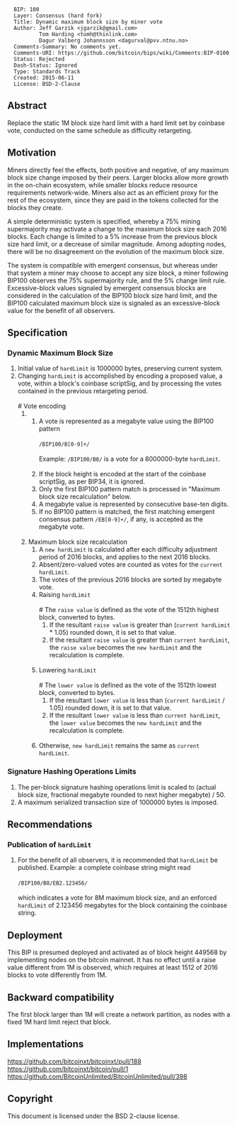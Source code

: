<pre>
  BIP: 100
  Layer: Consensus (hard fork)
  Title: Dynamic maximum block size by miner vote
  Author: Jeff Garzik <jgarzik@gmail.com>
          Tom Harding <tomh@thinlink.com>
          Dagur Valberg Johannsson <dagurval@pvv.ntnu.no>
  Comments-Summary: No comments yet.
  Comments-URI: https://github.com/bitcoin/bips/wiki/Comments:BIP-0100
  Status: Rejected
  Dash-Status: Ignored
  Type: Standards Track
  Created: 2015-06-11
  License: BSD-2-Clause
</pre>

==Abstract==

Replace the static 1M block size hard limit with a hard limit set by coinbase vote, conducted on the same schedule as difficulty retargeting.

==Motivation==

Miners directly feel the effects, both positive and negative, of any maximum block size change imposed by their peers.  Larger blocks allow more growth in the on-chain ecosystem, while smaller blocks reduce resource requirements network-wide.  Miners also act as an efficient proxy for the rest of the ecosystem, since they are paid in the tokens collected for the blocks they create.

A simple deterministic system is specified, whereby a 75% mining supermajority may activate a change to the maximum block size each 2016 blocks.  Each change is limited to a 5% increase from the previous block size hard limit, or a decrease of similar magnitude.  Among adopting nodes, there will be no disagreement on the evolution of the maximum block size.

The system is compatible with emergent consensus, but whereas under that system a miner may choose to accept any size block, a miner following BIP100 observes the 75% supermajority rule, and the 5% change limit rule.  Excessive-block values signaled by emergent consensus blocks are considered in the calculation of the BIP100 block size hard limit, and the BIP100 calculated maximum block size is signaled as an excessive-block value for the benefit of all observers.

==Specification==

===Dynamic Maximum Block Size===
# Initial value of <code>hardLimit</code> is 1000000 bytes, preserving current system.
# Changing <code>hardLimit</code> is accomplished by encoding a proposed value, a vote, within a block's coinbase scriptSig, and by processing the votes contained in the previous retargeting period.<br /><br />
## Vote encoding
### A vote is represented as a megabyte value using the BIP100 pattern<br /><br /><code>/BIP100/B[0-9]+/</code><br /><br />Example: <code>/BIP100/B8/</code> is a vote for a 8000000-byte <code>hardLimit</code>.<br /><br />
### If the block height is encoded at the start of the coinbase scriptSig, as per BIP34, it is ignored.
### Only the first BIP100 pattern match is processed in "Maximum block size recalculation" below.
### A megabyte value is represented by consecutive base-ten digits.
### If no BIP100 pattern is matched, the first matching emergent consensus pattern <code>/EB[0-9]+/</code>, if any, is accepted as the megabyte vote.<br /><br />
## Maximum block size recalculation
### A <code>new hardLimit</code> is calculated after each difficulty adjustment period of 2016 blocks, and applies to the next 2016 blocks.
### Absent/zero-valued votes are counted as votes for the <code>current hardLimit</code>.
### The votes of the previous 2016 blocks are sorted by megabyte vote.
### Raising <code>hardLimit</code><br /><br />
#### The <code>raise value</code> is defined as the vote of the 1512th highest block, converted to bytes.
#### If the resultant <code>raise value</code> is greater than (<code>current hardLimit</code> * 1.05) rounded down, it is set to that value.
#### If the resultant <code>raise value</code> is greater than <code>current hardLimit</code>, the <code>raise value</code> becomes the <code>new hardLimit</code> and the recalculation is complete.<br /><br />
### Lowering <code>hardLimit</code><br /><br />
#### The <code>lower value</code> is defined as the vote of the 1512th lowest block, converted to bytes.
#### If the resultant <code>lower value</code> is less than (<code>current hardLimit</code> / 1.05) rounded down, it is set to that value.
#### If the resultant <code>lower value</code> is less than <code>current hardLimit</code>, the <code>lower value</code> becomes the <code>new hardLimit</code> and the recalculation is complete.<br /><br />
### Otherwise, <code>new hardLimit</code> remains the same as <code>current hardLimit</code>.

===Signature Hashing Operations Limits===
# The per-block signature hashing operations limit is scaled to (actual block size, fractional megabyte rounded to next higher megabyte) / 50.
# A maximum serialized transaction size of 1000000 bytes is imposed.

==Recommendations==

===Publication of <code>hardLimit</code>===
# For the benefit of all observers, it is recommended that <code>hardLimit</code> be published.  Example: a complete coinbase string might read <br /><br /><code>/BIP100/B8/EB2.123456/</code><br /><br /> which indicates a vote for 8M maximum block size, and an enforced <code>hardLimit</code> of 2.123456 megabytes for the block containing the coinbase string.

==Deployment==

This BIP is presumed deployed and activated as of block height 449568 by implementing nodes on the bitcoin mainnet. It has no effect until a raise value different from 1M is observed, which requires at least 1512 of 2016 blocks to vote differently from 1M.

==Backward compatibility==

The first block larger than 1M will create a network partition, as nodes with a fixed 1M hard limit reject that block.

==Implementations==
https://github.com/bitcoinxt/bitcoinxt/pull/188</br>
https://github.com/bitcoinxt/bitcoin/pull/1</br>
https://github.com/BitcoinUnlimited/BitcoinUnlimited/pull/398</br>

==Copyright==
This document is licensed under the BSD 2-clause license.

